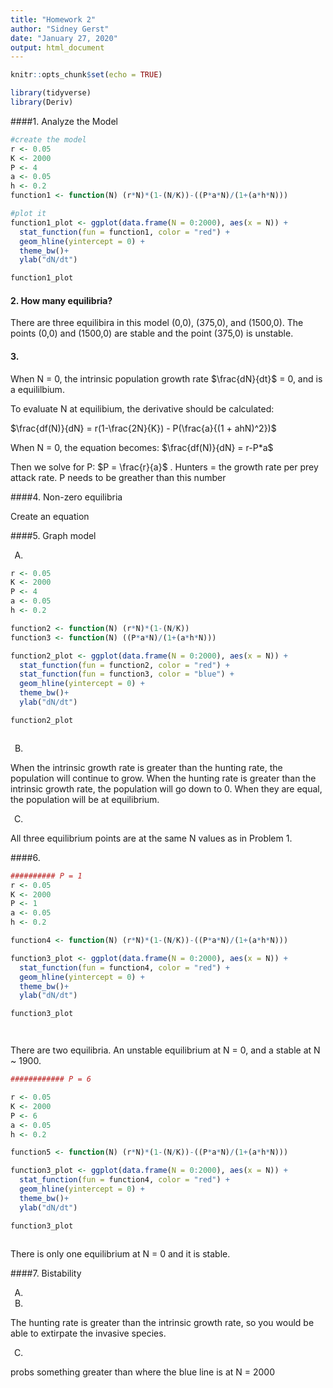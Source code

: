 ```yaml
---
title: "Homework 2"
author: "Sidney Gerst"
date: "January 27, 2020"
output: html_document
---
```


```r
knitr::opts_chunk$set(echo = TRUE)

library(tidyverse)
library(Deriv)

```

####1. Analyze the Model

```r

#create the model
r <- 0.05
K <- 2000
P <- 4
a <- 0.05
h <- 0.2
function1 <- function(N) (r*N)*(1-(N/K))-((P*a*N)/(1+(a*h*N)))

#plot it
function1_plot <- ggplot(data.frame(N = 0:2000), aes(x = N)) +
  stat_function(fun = function1, color = "red") +
  geom_hline(yintercept = 0) +
  theme_bw()+
  ylab("dN/dt")

function1_plot


```

#### 2. How many equilibria? 

There are three equilibira in this model (0,0), (375,0), and (1500,0). The points (0,0) and (1500,0) are stable and the point (375,0) is unstable. 

#### 3. 

When N = 0, the intrinsic population growth rate $\frac{dN}{dt}$ = 0, and is a equililbium. 

To evaluate N at equilibium, the derivative should be calculated: 

$\frac{df(N)}{dN} = r(1-\frac{2N}{K}) - P(\frac{a}{(1 + ahN)^2})$ 

When N = 0, the equation becomes: $\frac{df(N)}{dN} = r-P*a$

Then we solve for P: $P = \frac{r}{a}$ . Hunters = the growth rate per prey attack rate. P needs to be greather than this number


####4. Non-zero equilibria

Create an equation

####5. Graph model

A. 

```r

r <- 0.05
K <- 2000
P <- 4
a <- 0.05
h <- 0.2

function2 <- function(N) (r*N)*(1-(N/K))
function3 <- function(N) ((P*a*N)/(1+(a*h*N)))

function2_plot <- ggplot(data.frame(N = 0:2000), aes(x = N)) +
  stat_function(fun = function2, color = "red") +
  stat_function(fun = function3, color = "blue") +
  geom_hline(yintercept = 0) +
  theme_bw()+
  ylab("dN/dt")

function2_plot



```

B. 

When the intrinsic growth rate is greater than the hunting rate, the population will continue to grow. When the hunting rate is greater than the intrinsic growth rate, the population will go down to 0. When they are equal, the population will be at equilibrium. 

C. 

All three equilibrium points are at the same N values as in Problem 1. 

####6. 

```r
########## P = 1
r <- 0.05
K <- 2000
P <- 1
a <- 0.05
h <- 0.2

function4 <- function(N) (r*N)*(1-(N/K))-((P*a*N)/(1+(a*h*N)))

function3_plot <- ggplot(data.frame(N = 0:2000), aes(x = N)) +
  stat_function(fun = function4, color = "red") +
  geom_hline(yintercept = 0) +
  theme_bw()+
  ylab("dN/dt")

function3_plot




```

There are two equilibria. An unstable equilibrium at N = 0, and a stable at N ~ 1900. 

```r
############ P = 6

r <- 0.05
K <- 2000
P <- 6
a <- 0.05
h <- 0.2

function5 <- function(N) (r*N)*(1-(N/K))-((P*a*N)/(1+(a*h*N)))

function3_plot <- ggplot(data.frame(N = 0:2000), aes(x = N)) +
  stat_function(fun = function4, color = "red") +
  geom_hline(yintercept = 0) +
  theme_bw()+
  ylab("dN/dt")

function3_plot



```

There is only one equilibrium at N = 0 and it is stable. 

####7. Bistability

A. 



B. 

The hunting rate is greater than the intrinsic growth rate, so you would be able to extirpate the invasive species.

C. 

probs something greater than where the blue line is at N = 2000

